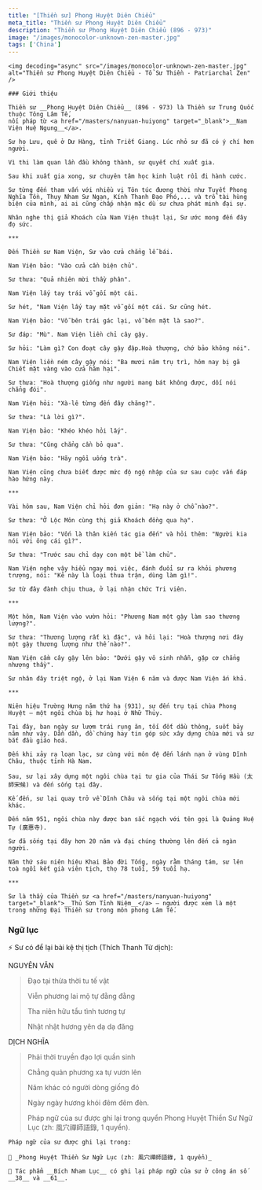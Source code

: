 ```yaml
---
title: "[Thiền sư] Phong Huyệt Diên Chiểu"
meta_title: "Thiền sư Phong Huyệt Diên Chiểu"
description: "Thiền sư Phong Huyệt Diên Chiểu (896 - 973)"
image: "/images/monocolor-unknown-zen-master.jpg"
tags: ['China']
---
```


<div className="grid xl:grid-cols-8 lg:grid-cols-8 md:grid-cols-2 sm:grid-cols-2 xs:grid-cols-1 gap-8 bg-body dark:bg-darkmode-body">

  <div className="lg:col-span-3 md:col-span-1">

    <img decoding="async" src="/images/monocolor-unknown-zen-master.jpg" alt="Thiền sư Phong Huyệt Diên Chiểu - Tổ Sư Thiền - Patriarchal Zen" />

    ### Giới thiệu

    Thiền sư __Phong Huyệt Diên Chiểu__ (896 - 973) là Thiền sư Trung Quốc thuộc Tông Lâm Tế,
    nối pháp từ <a href="/masters/nanyuan-huiyong" target="_blank">__Nam Viện Huệ Ngung__</a>.

    Sư họ Lưu, quê ở Dư Hàng, tỉnh Triết Giang. Lúc nhỏ sư đã có ý chí hơn người.

    Vì thi làm quan lần đầu không thành, sư quyết chí xuất gia.

    Sau khi xuất gia xong, sư chuyên tâm học kinh luật rồi đi hành cước.

    Sư từng đến tham vấn với nhiều vị Tôn túc đương thời như Tuyết Phong Nghĩa Tồn, Thụy Nham Sư Ngạn, Kính Thanh Đạo Phó,... và trổ tài hùng biện của mình, ai ai cũng chấp nhận mặc dù sư chưa phát minh đại sự.

    Nhân nghe thị giả Khoách của Nam Viện thuật lại, Sư ước mong đến đây đọ sức.

    ***

    Đến Thiền sư Nam Viện, Sư vào cửa chẳng lễ bái.

    Nam Viện bảo: "Vào cửa cần biện chủ".

    Sư thưa: "Quả nhiên mời thầy phân".

    Nam Viện lấy tay trái vỗ gối một cái.

    Sư hét, "Nam Viện lấy tay mặt vỗ gối một cái. Sư cũng hét.

    Nam Viện bảo: "Vỗ bên trái gác lại, vỗ bên mặt là sao?".

    Sư đáp: "Mù". Nam Viện liền chỉ cây gậy.

    Sư hỏi: "Làm gì? Con đoạt cây gậy đập.Hoà thượng, chớ bảo không nói".

    Nam Viện liền ném cây gậy nói: "Ba mươi năm trụ trì, hôm nay bị gã Chiết mặt vàng vào cửa hãm hại".

    Sư thưa: "Hoà thượng giống như người mang bát không được, dối nói chẳng đói".

    Nam Viện hỏi: "Xà-lê từng đến đây chăng?".

    Sư thưa: "Là lời gì?".

    Nam Viện bảo: "Khéo khéo hỏi lấy".

    Sư thưa: "Cũng chẳng cần bỏ qua".

    Nam Viện bảo: "Hãy ngồi uống trà".

    Nam Viện cũng chưa biết được mức độ ngộ nhập của sư sau cuộc vấn đáp hào hứng này.

    ***

    Vài hôm sau, Nam Viện chỉ hỏi đơn giản: "Hạ này ở chỗ nào?".

    Sư thưa: "Ở Lộc Môn cùng thị giả Khoách đồng qua hạ".

    Nam Viện bảo: "Vốn là thân kiến tác gia đến" và hỏi thêm: "Người kia nói với ông cái gì?".

    Sư thưa: "Trước sau chỉ dạy con một bề làm chủ".

    Nam Viện nghe vậy hiểu ngay mọi việc, đánh đuổi sư ra khỏi phương trượng, nói: "Kẻ này là loại thua trận, dùng làm gì!".

    Sư từ đây đành chịu thua, ở lại nhận chức Tri viên.

    ***

    Một hôm, Nam Viện vào vườn hỏi: "Phương Nam một gậy làm sao thương lượng?".

    Sư thưa: "Thương lượng rất kì đặc", và hỏi lại: "Hoà thượng nơi đây một gậy thương lượng như thế nào?".

    Nam Viện cầm cây gậy lên bảo: "Dưới gậy vô sinh nhẫn, gặp cơ chẳng nhượng thầy".

    Sư nhân đây triệt ngộ, ở lại Nam Viện 6 năm và được Nam Viện ấn khả.

    ***

    Niên hiệu Trường Hưng năm thứ ha (931), sư đến trụ tại chùa Phong Huyệt – một ngôi chùa bị hư hoại ở Nhữ Thủy.

    Tại đây, ban ngày sư lượm trái rụng ăn, tối đốt dầu thông, suốt bảy năm như vậy. Dần dần, đồ chúng hay tin góp sức xây dựng chùa mới và sư bắt đầu giáo hoá.

    Đến khi xảy ra loạn lạc, sư cùng với môn đệ đến lánh nạn ở vùng Dĩnh Châu, thuộc tỉnh Hà Nam.

    Sau, sư lại xây dựng một ngôi chùa tại tư gia của Thái Sư Tống Hầu (太師宋候) và đến sống tại đây.

    Kế đến, sư lại quay trở về Dĩnh Châu và sống tại một ngôi chùa mới khác.

    Đến năm 951, ngôi chùa này được ban sắc ngạch với tên gọi là Quảng Huệ Tự (廣惠寺).

    Sư đã sống tại đây hơn 20 năm và đại chúng thường lên đến cả ngàn người.

    Năm thứ sáu niên hiệu Khai Bảo đời Tống, ngày rằm tháng tám, sư lên toà ngồi kết già viên tịch, thọ 78 tuổi, 59 tuổi hạ.

    ***

    Sư là thầy của Thiền sư <a href="/masters/nanyuan-huiyong" target="_blank">__Thủ Sơn Tỉnh Niệm__</a> – người được xem là một trong những Đại Thiền sư trong môn phong Lâm Tế.

  </div>

<div className="lg:col-span-5 md:col-span-1">

  ### Ngữ lục

  ⚡️ Sư có để lại bài kệ thị tịch (Thích Thanh Từ dịch):

  NGUYÊN VĂN

  > Đạo tại thừa thời tu tế vật
  >
  > Viễn phương lai mộ tự đằng đằng
  >
  > Tha niên hữu tẩu tình tương tự
  >
  > Nhật nhật hương yên dạ dạ đăng

  DỊCH NGHĨA

  > Phải thời truyền đạo lợi quần sinh
  >
  > Chẳng quản phương xa tự vươn lên
  >
  > Năm khác có người dòng giống đó
  >
  > Ngày ngày hương khói đêm đêm đèn.
  >
  > Pháp ngữ của sư được ghi lại trong quyển Phong Huyệt Thiền Sư Ngữ Lục (zh: 風穴禪師語錄, 1 quyển).





    Pháp ngữ của sư được ghi lại trong:

    📖 _Phong Huyệt Thiền Sư Ngữ Lục (zh: 風穴禪師語錄, 1 quyển)_

    📖 Tác phẩm __Bích Nham Lục__ có ghi lại pháp ngữ của sư ở công án số __38__ và __61__.





</div>

</div>
